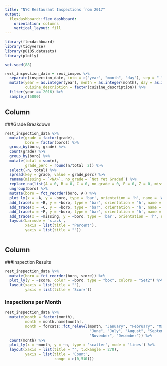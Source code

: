 ```yaml
---
title: "NYC Restaurant Inspections from 2017"
output: 
  flexdashboard::flex_dashboard:
    orientation: columns
    vertical_layout: fill
---
```


```r
library(flexdashboard)
library(tidyverse)
library(p8105.datasets)
library(plotly)
```


```r

set.seed(88)

rest_inspection_data = rest_inspec %>%
  separate(inspection_date, into = c("year", "month", "day"), sep = "-") %>%
  mutate(year = as.integer(year), month = as.integer(month), day = as.integer(day),
         cuisine_description = factor(cuisine_description)) %>%
  filter(year == 2016) %>%
  sample_n(5000)

```


Column {data-width=500}
-----------------------------------------------------------------------

###Grade Breakdown

```r
rest_inspection_data %>%
  mutate(grade = factor(grade),
         boro = factor(boro)) %>%
  group_by(boro, grade) %>%
  count(grade) %>%
  group_by(boro) %>%
  mutate(total = sum(n),
         grade_perc = round(n/total, 2)) %>%
  select(-n, total) %>%
  spread(key = grade, value = grade_perc) %>%
  rename(missing = `<NA>`, no_grade = `Not Yet Graded`) %>%
  replace_na(list(A = 0, B = 0, C = 0, no_grade = 0, P = 0, Z = 0, missing = 0)) %>%
  ungroup(boro) %>%
  mutate(boro = fct_reorder(boro, A)) %>% 
  plot_ly(x = ~A, y = ~boro, type = 'bar', orientation = 'h', name = 'A') %>%
  add_trace(x = ~B, y = ~boro, type = 'bar', orientation = 'h', name = 'B') %>%
  add_trace(x = ~C, y = ~boro, type = 'bar', orientation = 'h', name = 'C') %>%
  add_trace(x = ~P, y = ~boro, type = 'bar', orientation = 'h', name = 'P') %>%
  add_trace(x = ~missing, y = ~boro, type = 'bar', orientation = 'h', name = 'Missing') %>%
  layout(barmode = 'stack',
         xaxis = list(title = "Percent"),
         yaxis = list(title = ""))



```

Column {data-width=500}
-----------------------------------------------------------------------

###Inspection Results

```r
rest_inspection_data %>%
  mutate(boro = fct_reorder(boro, score)) %>% 
  plot_ly(y = ~score, color = ~boro, type = "box", colors = "Set2") %>%
  layout(xaxis = list(title = ""),
         yaxis = list(title = 'Score'))
```

### Inspections per Month

```r
rest_inspection_data %>%
  mutate(month = factor(month),
         month = month.name[month],
         month = forcats::fct_relevel(month, "January", "February", "March", "April", "May",
                                      "June", "July", "August", "September", "October", 
                                      "November", "December")) %>%
  count(month) %>%
  plot_ly(x = ~month, y = ~n, type = 'scatter', mode = 'lines') %>%
  layout(xaxis = list(title = "", tickangle = 270),
         yaxis = list(title = 'Count',
                      range = c(0,550)))

```
